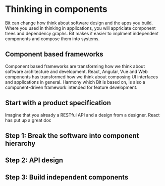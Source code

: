 # Thinking in components

Bit can change how think about software design and the apps you build. Where you used in thinking in applications, you will appriciate component trees and dependency
graphs. Bit makes it easier to implment independent components and compose them into systems.  

## Component based frameworks
Component based frameworks are transforming how we think about software architecture and development. React, Angular, Vue and Web components has transformed how we think
about composing UI interfaces and applications in general. Harmony which Bit is based on, is also a component-driven framework intended for feature development.

## Start with a product specification
Imagine that you already a RESTful API and a design from a designer. React has put up a great doc



## Step 1: Break the software into component hierarchy

## Step 2: API design

## Step 3: Build independent components

